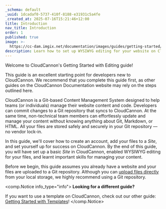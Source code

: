 ```yaml
---
_schema: default
_uuid: 1dcadaf0-5737-410f-8188-e31931c5a4fe
_created_at: 2025-07-16T15:21:46+12:00
title: Introduction
nav_title: Introduction
order: 1
published: true
image: >-
  https://cc-dam.imgix.net/documentation/images/guides/getting-started/guide-thumbnails/CloudCannon-Getting-Started-Thumbnail-Universal.png
description: Learn how to set up WYSIWYG editing for your website on CloudCannon.
---
```

Welcome to CloudCannon's Getting Started with Editing guide!

This guide is an excellent starting point for developers new to CloudCannon. We recommend that you complete this guide first, as other guides on the CloudCannon Documentation website may rely on the steps outlined here.

CloudCannon is a Git-based Content Management System designed to help teams (or individuals) manage their website content and code. Developers can commit changes to a Git repository that syncs to CloudCannon. At the same time, non-technical team members can effortlessly update and manage your content without knowing anything about Git, Markdown, or HTML. All your files are stored safely and securely in your Git repository — no vendor lock-in.

In this guide, we'll cover how to create an account, add your files to a *Site*, and set yourself up for success on CloudCannon. By the end of this guide, you will have set up a basic *Site* in CloudCannon, enabled WYSIWYG editing for your files, and learnt important skills for managing your content.

Before we begin, this guide assumes you already have a website and your files are uploaded to a Git repository. Although you can <a href="https://cloudcannon.com/documentation/articles/create-a-site-with-direct-upload/" target="_blank" rel="noopener">upload files directly</a> from your local storage, we highly recommend using a Git repository.

<comp.Notice info_type="info">
  **Looking for a different guide?**

  If you want to use a template on CloudCannon, check out our other guide: [Getting Started with Templates](/documentation/guides/getting-started-with-templates/)!
</comp.Notice>